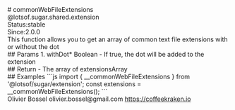 <div class="docmap-mdx">
# commonWebFileExtensions
<div class="_namespace">@lotsof.sugar.shared.extension</div>
<div class="_metas">
<div class="_status"><span class="_status-label">Status:</span><span class="_status-value -stable">stable</span></div>
<div class="_since"><span class="_since-label">Since:</span><span class="_since-value">2.0.0</span></div>
</div>
<div class="_description">
This function allows you to get an array of common text file extensions with or without the dot
</div>
<div class="_params">
## Params
1. <span class="_name">withDot<span class="_required">*</span></span><span class="_default"></span> <span class="_type">Boolean</span>
   - If true, the dot will be added to the extension
</div>
<div class="_return">
## Return
- <span class="_description">The array of extensions</span><span class="_default"></span><span class="_type">Array<String></span>
</div>
<div class="_examples">
## Examples
```js
import { __commonWebFileExtensions } from '@lotsof/sugar/extension';
const extensions = __commonWebFileExtensions();
```
</div>
<div class="_author">
<span class="_name">Olivier Bossel</span>
<span class="_email">olivier.bossel@gmail.com</span>
<a href="https://coffeekraken.io" target="_blank" class="_url">https://coffeekraken.io</a>
</div>
</div>